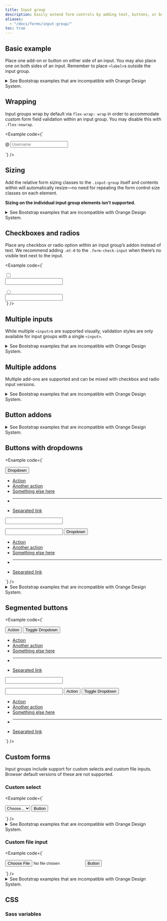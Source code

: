```yaml
---
title: Input group
description: Easily extend form controls by adding text, buttons, or button groups on either side of textual inputs, custom selects, and custom file inputs.
aliases:
  - "/docs/forms/input-group/"
toc: true
---
```


## Basic example

Place one add-on or button on either side of an input. You may also place one on both sides of an input. Remember to place `<label>`s outside the input group.

<details>
<summary>See Bootstrap examples that are incompatible with Orange Design System.</summary>
<br />
<DesignCalloutAlert>
These variants should not be used because they do not respect the Orange Design System specifications.

Please refer to the [Forms guidelines](https://system.design.orange.com/0c1af118d/p/88ab5b-forms/b/599459) and to the [Pages form examples](https://system.design.orange.com/0c1af118d/p/20500e-form/b/16bb53) on the Orange Design System website.
</DesignCalloutAlert>

<Example code={`<div class="input-group mb-3">
    <span class="input-group-text" id="basic-addon1">@</span>
    <input type="text" class="form-control" placeholder="Username" aria-label="Username" aria-describedby="basic-addon1">
  </div>

  <div class="input-group mb-3">
    <input type="text" class="form-control" placeholder="Recipient’s username" aria-label="Recipient’s username" aria-describedby="basic-addon2">
    <span class="input-group-text" id="basic-addon2">@example.com</span>
  </div>

  <div class="mb-3">
    <label for="basic-url" class="form-label">Your vanity URL</label>
    <div class="input-group">
      <span class="input-group-text" id="basic-addon3">https://example.com/users/</span>
      <input type="text" class="form-control" id="basic-url" aria-describedby="basic-addon3 basic-addon4">
    </div>
    <div class="form-text" id="basic-addon4">Example help text goes outside the input group.</div>
  </div>

  <div class="input-group mb-3">
    <span class="input-group-text">$</span>
    <input type="text" class="form-control" aria-label="Amount (to the nearest dollar)">
    <span class="input-group-text">.00</span>
  </div>

  <div class="input-group mb-3">
    <input type="text" class="form-control" placeholder="Username" aria-label="Username">
    <span class="input-group-text">@</span>
    <input type="text" class="form-control" placeholder="Server" aria-label="Server">
  </div>

  <div class="input-group">
    <label for="textarea" class="input-group-text">With textarea</label>
    <textarea class="form-control" id="textarea"></textarea>
  </div>`} />
</details>

## Wrapping

Input groups wrap by default via `flex-wrap: wrap` in order to accommodate custom form field validation within an input group. You may disable this with `.flex-nowrap`.

<Example code={`<div class="input-group flex-nowrap">
    <span class="input-group-text" id="addon-wrapping">@</span>
    <input type="text" class="form-control" placeholder="Username" aria-label="Username" aria-describedby="addon-wrapping">
  </div>`} />

## Sizing

Add the relative form sizing classes to the `.input-group` itself and contents within will automatically resize—no need for repeating the form control size classes on each element.

**Sizing on the individual input group elements isn’t supported.**

<details>
<summary>See Bootstrap examples that are incompatible with Orange Design System.</summary>
<br />
<DesignCalloutAlert>
These 3 variants with an **horizontal layout** (i.e. labels not above the input fields), and the **small** one because of its height, should not be used because they do not respect the Orange Design System specifications.

Please refer to the [Forms guidelines](https://system.design.orange.com/0c1af118d/p/88ab5b-forms/b/599459) and to the [Pages form examples](https://system.design.orange.com/0c1af118d/p/20500e-form/b/16bb53) on the Orange Design System website.
</DesignCalloutAlert>

<Example code={`<div class="input-group input-group-sm mb-3">
    <span class="input-group-text" id="inputGroup-sizing-sm">Small</span>
    <input type="text" class="form-control" aria-label="Sizing example input" aria-describedby="inputGroup-sizing-sm">
  </div>

  <div class="input-group mb-3">
    <span class="input-group-text" id="inputGroup-sizing-default">Default</span>
    <input type="text" class="form-control" aria-label="Sizing example input" aria-describedby="inputGroup-sizing-default">
  </div>

  <div class="input-group input-group-lg">
    <span class="input-group-text" id="inputGroup-sizing-lg">Large</span>
    <input type="text" class="form-control" aria-label="Sizing example input" aria-describedby="inputGroup-sizing-lg">
  </div>`} />
</details>

## Checkboxes and radios

Place any checkbox or radio option within an input group’s addon instead of text. We recommend adding `.mt-0` to the `.form-check-input` when there’s no visible text next to the input.

<Example code={`<div class="input-group mb-3">
    <div class="input-group-text">
      <input class="form-check-input mt-0" type="checkbox" value="" aria-label="Checkbox for following text input">
    </div>
    <input type="text" class="form-control" aria-label="Text input with checkbox">
  </div>

  <div class="input-group">
    <div class="input-group-text">
      <input class="form-check-input mt-0" type="radio" value="" aria-label="Radio button for following text input">
    </div>
    <input type="text" class="form-control" aria-label="Text input with radio button">
  </div>`} />

## Multiple inputs

While multiple `<input>`s are supported visually, validation styles are only available for input groups with a single `<input>`.

<details>
<summary>See Bootstrap examples that are incompatible with Orange Design System.</summary>
<br />
<DesignCalloutAlert>
This variant should not be used because it does not respect the Orange Design System specifications.

Please refer to the [Forms guidelines](https://system.design.orange.com/0c1af118d/p/88ab5b-forms/b/599459) and to the [Pages form examples](https://system.design.orange.com/0c1af118d/p/20500e-form/b/16bb53) on the Orange Design System website.
</DesignCalloutAlert>

<Example code={`<div class="input-group">
    <span class="input-group-text">First and last name</span>
    <input type="text" aria-label="First name" class="form-control">
    <input type="text" aria-label="Last name" class="form-control">
  </div>`} />
</details>

## Multiple addons

Multiple add-ons are supported and can be mixed with checkbox and radio input versions.

<details>
<summary>See Bootstrap examples that are incompatible with Orange Design System.</summary>
<br />
<DesignCalloutAlert>
This variant should not be used because it does not respect the Orange Design System specifications.

Please refer to the [Forms guidelines](https://system.design.orange.com/0c1af118d/p/88ab5b-forms/b/599459) and to the [Pages form examples](https://system.design.orange.com/0c1af118d/p/20500e-form/b/16bb53) on the Orange Design System website.
</DesignCalloutAlert>

<Example code={`<div class="input-group mb-3">
    <span class="input-group-text">$</span>
    <span class="input-group-text">0.00</span>
    <input type="text" class="form-control" aria-label="Dollar amount (with dot and two decimal places)">
  </div>

  <div class="input-group">
    <input type="text" class="form-control" aria-label="Dollar amount (with dot and two decimal places)">
    <span class="input-group-text">$</span>
    <span class="input-group-text">0.00</span>
  </div>`} />
</details>

## Button addons

<details>
<summary>See Bootstrap examples that are incompatible with Orange Design System.</summary>
<br />
<DesignCalloutAlert>
These variants should not be used because they do not respect the Orange Design System specifications. They are not recommended for usability reasons.

Please refer to the [Forms guidelines](https://system.design.orange.com/0c1af118d/p/88ab5b-forms/b/599459) and to the [Pages form examples](https://system.design.orange.com/0c1af118d/p/20500e-form/b/16bb53) on the Orange Design System website.
</DesignCalloutAlert>

<Example code={`<div class="input-group mb-3">
    <button class="btn btn-outline-secondary" type="button" id="button-addon1">Button</button>
    <input type="text" class="form-control" placeholder="" aria-label="Example text with button addon" aria-describedby="button-addon1">
  </div>

  <div class="input-group mb-3">
    <input type="text" class="form-control" placeholder="Recipient’s username" aria-label="Recipient’s username" aria-describedby="button-addon2">
    <button class="btn btn-outline-secondary" type="button" id="button-addon2">Button</button>
  </div>

  <div class="input-group mb-3">
    <button class="btn btn-outline-secondary" type="button">Button</button>
    <button class="btn btn-outline-secondary" type="button">Button</button>
    <input type="text" class="form-control" placeholder="" aria-label="Example text with two button addons">
  </div>

  <div class="input-group">
    <input type="text" class="form-control" placeholder="Recipient’s username" aria-label="Recipient’s username with two button addons">
    <button class="btn btn-outline-secondary" type="button">Button</button>
    <button class="btn btn-outline-secondary" type="button">Button</button>
  </div>`} />
</details>

## Buttons with dropdowns

<Example code={`<div class="input-group mb-3">
    <button class="btn btn-dropdown dropdown-toggle" type="button" data-bs-toggle="dropdown" aria-expanded="false">Dropdown</button>
    <ul class="dropdown-menu">
      <li><a class="dropdown-item" href="#">Action</a></li>
      <li><a class="dropdown-item" href="#">Another action</a></li>
      <li><a class="dropdown-item" href="#">Something else here</a></li>
      <li><hr class="dropdown-divider" /></li>
      <li><a class="dropdown-item" href="#">Separated link</a></li>
    </ul>
    <input type="text" class="form-control" aria-label="Text input with dropdown button">
  </div>

  <div class="input-group">
    <input type="text" class="form-control" aria-label="Text input with dropdown button">
    <button class="btn btn-dropdown dropdown-toggle" type="button" data-bs-toggle="dropdown" aria-expanded="false">Dropdown</button>
    <ul class="dropdown-menu dropdown-menu-end">
      <li><a class="dropdown-item" href="#">Action</a></li>
      <li><a class="dropdown-item" href="#">Another action</a></li>
      <li><a class="dropdown-item" href="#">Something else here</a></li>
      <li><hr class="dropdown-divider" /></li>
      <li><a class="dropdown-item" href="#">Separated link</a></li>
    </ul>
  </div>`} />

<details>
<summary>See Bootstrap examples that are incompatible with Orange Design System.</summary>
<br />
<DesignCalloutAlert>
This **third** variant should not be used because it does not respect the Orange Design System specifications.

Please refer to the [Forms guidelines](https://system.design.orange.com/0c1af118d/p/88ab5b-forms/b/599459) and to the [Pages form examples](https://system.design.orange.com/0c1af118d/p/20500e-form/b/16bb53) on the Orange Design System website.
</DesignCalloutAlert>

<Example code={`<div class="input-group mb-3">
    <button class="btn btn-dropdown dropdown-toggle" type="button" data-bs-toggle="dropdown" aria-expanded="false">Dropdown</button>
    <ul class="dropdown-menu">
      <li><a class="dropdown-item" href="#">Action</a></li>
      <li><a class="dropdown-item" href="#">Another action</a></li>
      <li><a class="dropdown-item" href="#">Something else here</a></li>
      <li><hr class="dropdown-divider" /></li>
      <li><a class="dropdown-item" href="#">Separated link</a></li>
    </ul>
    <input type="text" class="form-control" aria-label="Text input with dropdown button">
  </div>

  <div class="input-group mb-3">
    <input type="text" class="form-control" aria-label="Text input with dropdown button">
    <button class="btn btn-dropdown dropdown-toggle" type="button" data-bs-toggle="dropdown" aria-expanded="false">Dropdown</button>
    <ul class="dropdown-menu dropdown-menu-end">
      <li><a class="dropdown-item" href="#">Action</a></li>
      <li><a class="dropdown-item" href="#">Another action</a></li>
      <li><a class="dropdown-item" href="#">Something else here</a></li>
      <li><hr class="dropdown-divider" /></li>
      <li><a class="dropdown-item" href="#">Separated link</a></li>
    </ul>
  </div>

  <div class="input-group">
    <button class="btn btn-dropdown dropdown-toggle" type="button" data-bs-toggle="dropdown" aria-expanded="false">Dropdown</button>
    <ul class="dropdown-menu">
      <li><a class="dropdown-item" href="#">Action before</a></li>
      <li><a class="dropdown-item" href="#">Another action before</a></li>
      <li><a class="dropdown-item" href="#">Something else here</a></li>
      <li><hr class="dropdown-divider" /></li>
      <li><a class="dropdown-item" href="#">Separated link</a></li>
    </ul>
    <input type="text" class="form-control" aria-label="Text input with 2 dropdown buttons">
    <button class="btn btn-dropdown dropdown-toggle" type="button" data-bs-toggle="dropdown" aria-expanded="false">Dropdown</button>
    <ul class="dropdown-menu dropdown-menu-end">
      <li><a class="dropdown-item" href="#">Action</a></li>
      <li><a class="dropdown-item" href="#">Another action</a></li>
      <li><a class="dropdown-item" href="#">Something else here</a></li>
      <li><hr class="dropdown-divider" /></li>
      <li><a class="dropdown-item" href="#">Separated link</a></li>
    </ul>
  </div>`} />
</details>

## Segmented buttons

<Example code={`<div class="input-group mb-3">
    <button type="button" class="btn btn-outline-secondary">Action</button>
    <button type="button" class="btn btn-outline-secondary dropdown-toggle dropdown-toggle-split" data-bs-toggle="dropdown" aria-expanded="false">
      <span class="visually-hidden">Toggle Dropdown</span>
    </button>
    <ul class="dropdown-menu">
      <li><a class="dropdown-item" href="#">Action</a></li>
      <li><a class="dropdown-item" href="#">Another action</a></li>
      <li><a class="dropdown-item" href="#">Something else here</a></li>
      <li><hr class="dropdown-divider" /></li>
      <li><a class="dropdown-item" href="#">Separated link</a></li>
    </ul>
    <input type="text" class="form-control" aria-label="Text input with segmented dropdown button">
  </div>

  <div class="input-group">
    <input type="text" class="form-control" aria-label="Text input with segmented dropdown button">
    <button type="button" class="btn btn-outline-secondary">Action</button>
    <button type="button" class="btn btn-outline-secondary dropdown-toggle dropdown-toggle-split" data-bs-toggle="dropdown" aria-expanded="false">
      <span class="visually-hidden">Toggle Dropdown</span>
    </button>
    <ul class="dropdown-menu dropdown-menu-end">
      <li><a class="dropdown-item" href="#">Action</a></li>
      <li><a class="dropdown-item" href="#">Another action</a></li>
      <li><a class="dropdown-item" href="#">Something else here</a></li>
      <li><hr class="dropdown-divider" /></li>
      <li><a class="dropdown-item" href="#">Separated link</a></li>
    </ul>
  </div>`} />

## Custom forms

Input groups include support for custom selects and custom file inputs. Browser default versions of these are not supported.

### Custom select

<Example code={`<div class="input-group">
    <select class="form-select" id="inputGroupSelect05" aria-label="Example select with button addon">
      <option selected>Choose...</option>
      <option value="1">One</option>
      <option value="2">Two</option>
      <option value="3">Three</option>
    </select>
    <button class="btn btn-outline-secondary" type="button">Button</button>
  </div>`} />

<details>
<summary>See Bootstrap examples that are incompatible with Orange Design System.</summary>
<br />
<DesignCalloutAlert>
These **first three** variants should not be used because they do not respect the Orange Design System specifications.

The **first two** variants should have a vertical layout (i.e., having their label above the input field).

The **third** variant should be split in two elements (a button and a dropdown) which should be presented in a more logical way: the dropdown first and then the button.

Please refer to the [Forms guidelines](https://system.design.orange.com/0c1af118d/p/88ab5b-forms/b/599459) and to the [Pages form examples](https://system.design.orange.com/0c1af118d/p/20500e-form/b/16bb53) on the Orange Design System website.
</DesignCalloutAlert>

<Example code={`<div class="input-group mb-3">
    <label class="input-group-text" for="inputGroupSelect01">Options</label>
    <select class="form-select" id="inputGroupSelect01">
      <option selected>Choose...</option>
      <option value="1">One</option>
      <option value="2">Two</option>
      <option value="3">Three</option>
    </select>
  </div>

  <div class="input-group mb-3">
    <select class="form-select" id="inputGroupSelect02">
      <option selected>Choose...</option>
      <option value="1">One</option>
      <option value="2">Two</option>
      <option value="3">Three</option>
    </select>
    <label class="input-group-text" for="inputGroupSelect02">Options</label>
  </div>

  <div class="input-group mb-3">
    <button class="btn btn-outline-secondary" type="button">Button</button>
    <select class="form-select" id="inputGroupSelect03" aria-label="Example select with button addon">
      <option selected>Choose...</option>
      <option value="1">One</option>
      <option value="2">Two</option>
      <option value="3">Three</option>
    </select>
  </div>

  <div class="input-group">
    <select class="form-select" id="inputGroupSelect04" aria-label="Example select with button addon">
      <option selected>Choose...</option>
      <option value="1">One</option>
      <option value="2">Two</option>
      <option value="3">Three</option>
    </select>
    <button class="btn btn-outline-secondary" type="button">Button</button>
  </div>`} />
</details>

### Custom file input

<Example code={`<div class="input-group">
    <input type="file" class="form-control" id="inputGroupFile04" aria-describedby="inputGroupFileAddon04" aria-label="Upload">
    <button class="btn btn-outline-secondary" type="button" id="inputGroupFileAddon04">Button</button>
  </div>`} />

<details>
<summary>See Bootstrap examples that are incompatible with Orange Design System.</summary>
<br />
<DesignCalloutAlert>
These variants should not be used because they do not respect the Orange Design System specifications.

Please refer to the [Forms guidelines](https://system.design.orange.com/0c1af118d/p/88ab5b-forms/b/599459) and to the [Pages form examples](https://system.design.orange.com/0c1af118d/p/20500e-form/b/16bb53) on the Orange Design System website.
</DesignCalloutAlert>

<Example code={`<div class="input-group mb-3">
    <label class="input-group-text" for="inputGroupFile01">Upload</label>
    <input type="file" class="form-control" id="inputGroupFile01">
  </div>

  <div class="input-group mb-3">
    <input type="file" class="form-control" id="inputGroupFile02">
    <label class="input-group-text" for="inputGroupFile02">Upload</label>
  </div>

  <div class="input-group">
    <button class="btn btn-outline-secondary" type="button" id="inputGroupFileAddon03">Button</button>
    <input type="file" class="form-control" id="inputGroupFile03" aria-describedby="inputGroupFileAddon03" aria-label="Upload">
  </div>`} />
</details>

## CSS

### Sass variables

<ScssDocs name="input-group-variables" file="scss/_variables.scss" />
